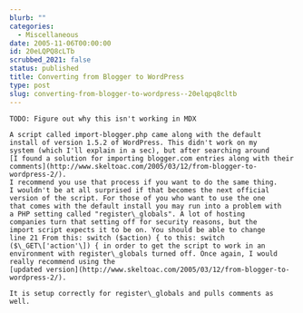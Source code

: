 ```yaml
---
blurb: ""
categories:
  - Miscellaneous
date: 2005-11-06T00:00:00
id: 20eLQPQ8cLTb
scrubbed_2021: false
status: published
title: Converting from Blogger to WordPress
type: post
slug: converting-from-blogger-to-wordpress--20elqpq8cltb
---
```


```
TODO: Figure out why this isn't working in MDX

A script called import-blogger.php came along with the default
install of version 1.5.2 of WordPress. This didn't work on my
system (which I'll explain in a sec), but after searching around
[I found a solution for importing blogger.com entries along with their comments](http://www.skeltoac.com/2005/03/12/from-blogger-to-wordpress-2/).
I recommend you use that process if you want to do the same thing.
I wouldn't be at all surprised if that becomes the next official
version of the script. For those of you who want to use the one
that comes with the default install you may run into a problem with
a PHP setting called "register\_globals". A lot of hosting
companies turn that setting off for security reasons, but the
import script expects it to be on. You should be able to change
line 21 From this: switch ($action) { to this: switch
($\_GET\['action'\]) { in order to get the script to work in an
environment with register\_globals turned off. Once again, I would
really recommend using the
[updated version](http://www.skeltoac.com/2005/03/12/from-blogger-to-wordpress-2/).

It is setup correctly for register\_globals and pulls comments as
well.
```